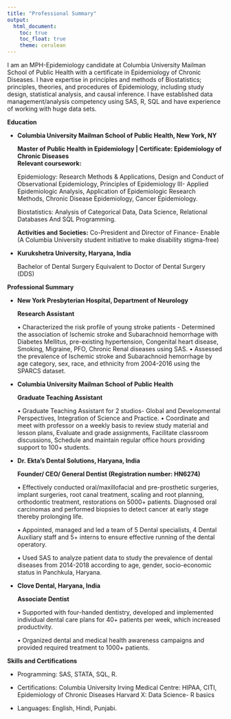 ```yaml
---
title: "Professional Summary"
output: 
  html_document:
    toc: true
    toc_float: true
    theme: cerulean
---
```


I am an MPH-Epidemiology candidate at Columbia University Mailman School of Public Health with a certificate in Epidemiology of Chronic Diseases. I have expertise in principles and methods of Biostatistics; principles, theories, and procedures of Epidemiology, including study design, statistical analysis, and causal inference. I have established data management/analysis competency using SAS, R, SQL and have experience of working with huge data sets.

**Education**

* **Columbia University Mailman School of Public Health, New York, NY**

  **Master of Public Health in Epidemiology | Certificate: Epidemiology of Chronic Diseases**                                              
  **Relevant coursework:**
  
  Epidemiology: Research Methods & Applications, Design and Conduct of Observational Epidemiology, Principles of    Epidemiology III- Applied Epidemiologic Analysis, Application of Epidemiologic Research Methods, Chronic Disease   Epidemiology, Cancer Epidemiology.

  Biostatistics: Analysis of Categorical Data, Data Science, Relational Databases And SQL Programming. 

  **Activities and Societies:** Co-President and Director of Finance- Enable (A Columbia University student  initiative to make disability stigma-free)

* **Kurukshetra University, Haryana, India**

  Bachelor of Dental Surgery Equivalent to Doctor of Dental Surgery (DDS)                                       
  
**Professional Summary**

* **New York Presbyterian Hospital, Department of Neurology** 

  **Research Assistant**  
  
  •	Characterized the risk profile of young stroke patients - Determined the association of Ischemic stroke and  Subarachnoid hemorrhage with Diabetes Mellitus, pre-existing hypertension, Congenital heart disease, Smoking, Migraine, PFO, Chronic Renal diseases using SAS.
  •	Assessed the prevalence of Ischemic stroke and Subarachnoid hemorrhage by age category, sex, race, and  ethnicity from 2004-2016 using the SPARCS dataset.
  
* **Columbia University Mailman School of Public Health**

  **Graduate Teaching Assistant**  
  
  •	Graduate Teaching Assistant for 2 studios- Global and Developmental Perspectives, Integration of Science and  Practice.
  •	Coordinate and meet with professor on a weekly basis to review study material and lesson plans, Evaluate and grade assignments, Facilitate classroom discussions, Schedule and maintain regular office hours providing support to 100+ students.
  
* **Dr. Ekta’s Dental Solutions, Haryana, India** 

  **Founder/ CEO/ General Dentist (Registration number: HN6274)**   
  
  •	Effectively conducted oral/maxillofacial and pre-prosthetic surgeries, implant surgeries, root canal treatment, scaling and root planning, orthodontic treatment, restorations on 5000+ patients. Diagnosed oral carcinomas and performed biopsies to detect cancer at early stage thereby prolonging life.
  
  •	Appointed, managed and led a team of 5 Dental specialists, 4 Dental Auxiliary staff and 5+ interns to ensure effective running of the dental operatory.
  
  •	Used SAS to analyze patient data to study the prevalence of dental diseases from 2014-2018 according to age, gender, socio-economic status in Panchkula, Haryana.

* **Clove Dental, Haryana, India**

  **Associate Dentist** 
  
  •	Supported with four-handed dentistry, developed and implemented individual dental care plans for 40+ patients per week, which increased productivity.
  
  •	Organized dental and medical health awareness campaigns and provided required treatment to 1000+ patients.
  
**Skills and Certifications**

* Programming: SAS, STATA, SQL, R. 

* Certifications: Columbia University Irving Medical Centre: HIPAA, CITI, Epidemiology of Chronic Diseases
  Harvard X: Data Science- R basics 

* Languages: English, Hindi, Punjabi.





